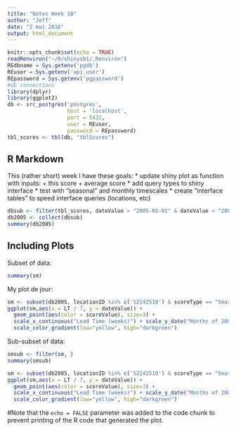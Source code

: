 ```yaml
---
title: "Notes Week 18"
author: "Jeff"
date: "2 mai 2016"
output: html_document
---
```


```r
knitr::opts_chunk$set(echo = TRUE)
readRenviron("~/R/shinysb1/.Renviron")
REdbname = Sys.getenv('pgdb')
REuser = Sys.getenv('api_user')
REpassword = Sys.getenv('pgpassword')
#db connections
library(dplyr)
library(ggplot2)
db <- src_postgres('postgres',
                   host = 'localhost',
                   port = 5432,
                   user = REuser,
                   password = REpassword)
tbl_scores <- tbl(db, "tblScores")
```

## R Markdown

This (rather short) week I have these goals:
* update shiny plot as function with inputs:
 + this score
 + average score
* add query types to shiny interface
* test with "seasonal" and monthly timescales
* create "interface tables" to speed interface queries (locations, etc)


```r
dbsub <- filter(tbl_scores, dateValue > "2005-01-01" & dateValue < "2005-12-31")
db2005 <- collect(dbsub)
summary(db2005)
```

## Including Plots

Subset of data:
```r
summary(sm)

```


My plot de jour:

```r
sm <- subset(db2005, locationID %in% c('S2242510') & scoreType == "Seasonal_LS_month")
ggplot(sm,aes(x = LT / 7, y = dateValue)) +
  geom_point(aes(color = scoreValue), size=3) +
  scale_x_continuous("Lead Time (weeks)") + scale_y_date("Months of 2005 (January omitted)") +
  scale_color_gradient(low="yellow", high="darkgreen")
```

Sub-subset of data:
```r
smsub <- filter(sm, )
summary(smsub)

```

```r
sm <- subset(db2005, locationID %in% c('S2242510') & scoreType == "Seasonal_LS_month")
ggplot(sm,aes(x = LT / 7, y = dateValue)) +
  geom_point(aes(color = scoreValue), size=3) +
  scale_x_continuous("Lead Time (weeks)") + scale_y_date("Months of 2005 (January omitted)") +
  scale_color_gradient(low="yellow", high="darkgreen")

```


#Note that the `echo = FALSE` parameter was added to the code chunk to prevent printing of the R code that generated the plot.

